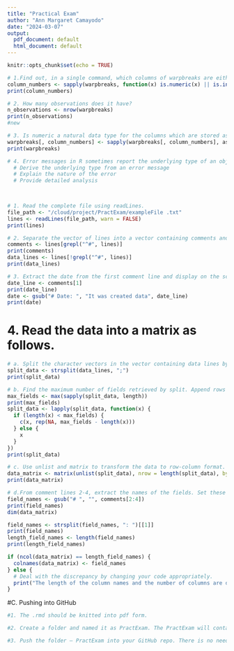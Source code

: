 ```yaml
---
title: "Practical Exam"
author: "Ann Margaret Camayodo"
date: "2024-03-07"
output:
  pdf_document: default
  html_document: default
---
```


```r
knitr::opts_chunk$set(echo = TRUE)
```

```r
# 1.Find out, in a single command, which columns of warpbreaks are either numeric or integer. What are the data types of each column?
column_numbers <- sapply(warpbreaks, function(x) is.numeric(x) || is.integer(x))
print(column_numbers)
```
```r
# 2. How many observations does it have?
n_observations <- nrow(warpbreaks)
print(n_observations)
#new
```
```r
# 3. Is numeric a natural data type for the columns which are stored as such? Convert to integer when necessary.
warpbreaks[, column_numbers] <- sapply(warpbreaks[, column_numbers], as.integer)
print(warpbreaks)
```
```r
# 4. Error messages in R sometimes report the underlying type of an object rather than the user-level class. Derive from the following code and error message what the underlying type. Explain what is the error all about. Do not just copy the error message that was displayed.
  # Derive the underlying type from an error message
  # Explain the nature of the error
  # Provide detailed analysis

 
```

```r
# 1. Read the complete file using readLines.
file_path <- "/cloud/project/PractExam/exampleFile .txt"
lines <- readLines(file_path, warn = FALSE)
print(lines)
```
```r
# 2. Separate the vector of lines into a vector containing comments and a vector containing the data. Hint: use grepl.
comments <- lines[grepl("^#", lines)]
print(comments)
data_lines <- lines[!grepl("^#", lines)]
print(data_lines)
```
```r
# 3. Extract the date from the first comment line and display on the screen “It was created data.”
date_line <- comments[1]
print(date_line)
date <- gsub("# Date: ", "It was created data", date_line)
print(date)
```

# 4. Read the data into a matrix as follows.
```r
# a. Split the character vectors in the vector containing data lines by semicolon (;) using strsplit.
split_data <- strsplit(data_lines, ";")
print(split_data)
```
```r
# b. Find the maximum number of fields retrieved by split. Append rows that are shorter with NA's.
max_fields <- max(sapply(split_data, length))
print(max_fields)
split_data <- lapply(split_data, function(x) {
  if (length(x) < max_fields) {
    c(x, rep(NA, max_fields - length(x)))
  } else {
    x
  }
})
print(split_data)
```
```r
# c. Use unlist and matrix to transform the data to row-column format.
data_matrix <- matrix(unlist(split_data), nrow = length(split_data), byrow = TRUE)
print(data_matrix)
```
```r
# d.From comment lines 2-4, extract the names of the fields. Set these as colnames for the matrix you just created.
field_names <- gsub("# ", "", comments[2:4])
print(field_names)
dim(data_matrix)

field_names <- strsplit(field_names, ": ")[[1]]
print(field_names)
length_field_names <- length(field_names)
print(length_field_names)

if (ncol(data_matrix) == length_field_names) {
  colnames(data_matrix) <- field_names
} else {
  # Deal with the discrepancy by changing your code appropriately.
  print("The length of the column names and the number of columns are different.")
}
```








#C. Pushing into GitHub

```r
#1. The .rmd should be knitted into pdf form.
```
```r
#2. Create a folder and named it as PractExam. The PractExam will contain the .rmd and the pdf files.
```
```r
#3. Push the folder – PractExam into your GitHub repo. There is no need to change the repo. Just use the repo you have created before.
```